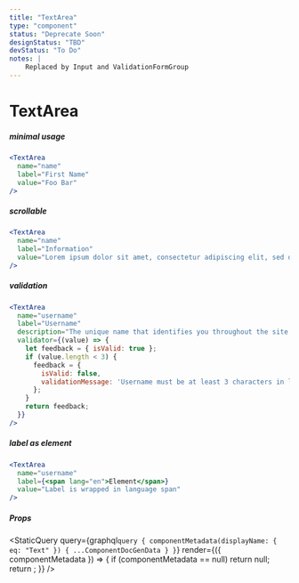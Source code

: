 ```yaml
---
title: "TextArea"
type: "component"
status: "Deprecate Soon"
designStatus: "TBD"
devStatus: "To Do"
notes: |
    Replaced by Input and ValidationFormGroup
---
```



# TextArea


##### minimal usage

```jsx live=true
<TextArea
  name="name"
  label="First Name"
  value="Foo Bar"
/>
```


##### scrollable

```jsx live=true
<TextArea
  name="name"
  label="Information"
  value="Lorem ipsum dolor sit amet, consectetur adipiscing elit, sed do eiusmod tempor incididunt ut labore et dolore magna aliqua. Ut enim ad minim veniam, quis nostrud exercitation ullamco laboris nisi ut aliquip ex ea commodo consequat. Duis aute irure dolor in reprehenderit in voluptate velit esse cillum dolore eu fugiat nulla pariatur. Excepteur sint occaecat cupidatat non proident, sunt in culpa qui officia deserunt mollit anim id est laborum. Lorem ipsum dolor sit amet, consectetur adipiscing elit, sed do eiusmod tempor incididunt ut labore et dolore magna aliqua. Ut enim ad minim veniam, quis nostrud exercitation ullamco laboris nisi ut aliquip ex ea commodo consequat. Duis aute irure dolor in reprehenderit in voluptate velit esse cillum dolore eu fugiat nulla pariatur. Excepteur sint occaecat cupidatat non proident, sunt in culpa qui officia deserunt mollit anim id est laborum."
/>
```


##### validation

```jsx live=true
<TextArea
  name="username"
  label="Username"
  description="The unique name that identifies you throughout the site."
  validator={(value) => {
    let feedback = { isValid: true };
    if (value.length < 3) {
      feedback = {
        isValid: false,
        validationMessage: 'Username must be at least 3 characters in length.',
      };
    }
    return feedback;
  }}
/>
```


##### label as element

```jsx live=true
<TextArea
  name="username"
  label={<span lang="en">Element</span>}
  value="Label is wrapped in language span"
/>
```


##### Props

<StaticQuery
  query={graphql`query {
    componentMetadata(displayName: { eq: "Text" }) { ...ComponentDocGenData }
  }`}
  render={({ componentMetadata }) => {
    if (componentMetadata == null) return null;
    return <PropsTable propMetaData={componentMetadata.props} />;
  }}
/>
